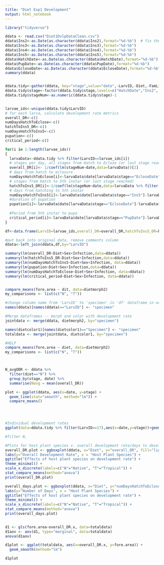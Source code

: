 ```yaml
---
title: "Diet Exp1 Development"
output: html_notebook
---
```

```r
library("tidyverse")
```


```r

ddata <- read.csv("Diet1DvlpDataClean.csv")
ddata$Ins2<-as.Date(as.character(ddata$Ins2),format="%d-%b")  # fix the year problem
ddata$Ins3<-as.Date(as.character(ddata$Ins3),format="%d-%b")
ddata$Ins4<-as.Date(as.character(ddata$Ins4),format="%d-%b")
ddata$Ins5<-as.Date(as.character(ddata$Ins5),format="%d-%b")
ddata$HatchDate<-as.Date(as.character(ddata$HatchDate),format="%d-%b")
ddata$PupDate<-as.Date(as.character(ddata$PupDate),format="%d-%b")
ddata$EcloseDate<-as.Date(as.character(ddata$EcloseDate),format="%d-%b")
summary(ddata)



```

```r
ddata.tidy<-gather(ddata, key="stage",value="date",-LarvID,-Diet,-FamLine,-Infection,-Dead,-Sex, -X)
ddata.tidy$stage<-factor(ddata.tidy$stage,levels=c("HatchDate","Ins2", "Ins3","Ins4","Ins5","PupDate","EcloseDate"))
ddata.tidy$stageNum<-as.numeric(ddata.tidy$stage)-1

  
larvae_ids<-unique(ddata.tidy$LarvID)
# for each larva, calculate development rate metrics
overall_DR<-c()
numDaysHatchToEclose<-c()
hatchToIns5_DR<-c()
numDaysHatchToIns5<-c()
pupation<-c()
critical_period<-c()

for(i in 1:length(larvae_ids))
{
  larvaData<-ddata.tidy %>% filter(LarvID==larvae_ids[i])
  # stages per day, all stages from Hatch to Eclose (or last stage reached)
  overall_DR[i]<- 1/coef(lm(stageNum~date,data=larvaData))[2] 
  # days from hatch to eclosure
  numDaysHatchToEclose[i]<-larvaData$date[larvaData$stage=="EcloseDate"]-larvaData$date[larvaData$stage=="HatchDate"]
  # stages from Hatch to 5th instar (or last stage reached)
  hatchToIns5_DR[i]<-1/coef(lm(stageNum~date,data=larvaData %>% filter(stageNum<5)))[2] 
  # days from hatching to 5th instar
  numDaysHatchToIns5[i]<-larvaData$date[larvaData$stage=="Ins5"]-larvaData$date[larvaData$stage=="HatchDate"]
  #duration of pupation
  pupation[i]<-larvaData$date[larvaData$stage=="EcloseDate"]-larvaData$date[larvaData$stage=="PupDate"]
  
  #Period from 5th instar to pupa
  critical_period[i]<-larvaData$date[larvaData$stage=="PupDate"]-larvaData$date[larvaData$stage=="Ins5"]
}

df<-data.frame(LarvID=larvae_ids,overall_DR=overall_DR,hatchToIns5_DR=hatchToIns5_DR,numDaysHatchToIns5=numDaysHatchToIns5,critical_period=critical_period)

#put back into original data, remove comments column
ddata<-left_join(ddata,df,by="LarvID")
```

```r

summary(lm(overall_DR~Diet+Sex+Infection,data=ddata))
summary(lm(hatchToIns5_DR~Diet+Sex+Infection,data=ddata))
summary(lm(numDaysHatchToIns5~Diet+Sex+Infection, data=ddata))
summary(lm(pupation~Diet+Sex+Infection,data=ddata))
summary(lm(numDaysHatchToEclose~Diet+Sex+Infection, data=ddata))
summary(lm(critical_period~Diet+Sex+Infection, data=ddata))


compare_means(fore.area ~ dit, data=dietmorph2)
my_comparisons <- list(c("N", "T"))

```

```r

#change column name from 'LarvID' to 'specimen' in 'df' dataframe in order to merge dataframes by specimen
names(ddata)[names(ddata)=="LarvID"] <- "specimen"

#Merge dataframes -- morph and color with development rate
jointdata <- merge(ddata, dietmorph2, by="specimen")

names(dietcolor1)[names(dietcolor1)=="Specimen"] <- "specimen"
totaldata <- merge(jointdata, dietcolor1, by="specimen")
```

```r
#HELP
compare_means(fore.area ~ diet, data=dietmorph2)
my_comparisons <- list(c("N", "T"))



N_avgODR <- ddata %>%
  filter(diet=="N") %>%
  group_by(stage, date) %>%
  summarise(Navg = mean(overall_DR))

plot <- ggplot(ddata, aes(x=date, y=stage) +
  geom_line(stat="smooth", method="lm")) +
  compare_means()


 


```

```r
#Individual development rates
ggplot(data=ddata.tidy %>% filter(LarvID==17),aes(x=date,y=stage))+geom_point()+geom_smooth(aes(y=as.numeric(stage)),method="lm",se=FALSE) 

#filter N, 

#Plots for host plant species v. overall development rate/days to development
overall_DR.plot <- ggboxplot(ddata, x="Diet", y="overall_DR", fill="lightblue") +
labs(y="Overall Development Rate", x = "Host Plant Species") + 
ggtitle("Effects of host plant species on development rate") +
theme_minimal() +
scale_x_discrete(labels=c("N"="Native", "T"="Tropical")) +
stat_compare_means(method="anova")
print(overall_DR.plot)

overall_days.plot <- ggboxplot(ddata, x="Diet", y="numDaysHatchToEclose", fill="lightblue") +
labs(y="Number of Days", x = "Host Plant Species") + 
ggtitle("Effects of host plant species on development rate") +
theme_minimal() +
scale_x_discrete(labels=c("N"="Native", "T"="Tropical")) +
stat_compare_means(method="anova")
print(overall_days.plot)
 

```

```r

d1 <- gls(fore.area~overall_DR.x, data=totaldata)
d1aov <- aov(d1, type="marginal", data=totaldata)
anova(d1aov)

d1plot <- ggplot(totaldata, aes(x=overall_DR.x, y=fore.area)) +
  geom_smooth(method="lm") 

d1plot
```

